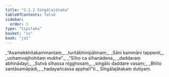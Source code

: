 ```yaml
---
title: "2.1.2 Siṅgālajātaka"
tableOfContents: false
sidebar:
  order: 3
type: "tipitaka"
basket: "su"
book: "ja1"
---
```



<DynamicBreadcrumb />

<Division number="3" book="ja1" bookNo="22" page="201">

<Paragraph number="343" type="verses" book="ja1">
_“Asamekkhitakammantaṃ,_  
_turitābhinipātinaṃ;_  
_Sāni kammāni tappenti,_  
_uṇhaṃvajjhohitaṃ mukhe”._  

</Paragraph>

</Division>
<Division number="4" book="ja1" bookNo="22" page="187">

<Paragraph number="344" type="verses" book="ja1">
_“Sīho ca sīhanādena,_  
_daddaraṃ abhinādayi;_  
_Sutvā sīhassa nigghosaṃ,_  
_siṅgālo daddare vasaṃ;_  
_Bhīto santāsamāpādi,_  
_hadayañcassa apphalī”ti._  


</Paragraph>
</Division>

<Paragraph number="345" type="center" book="ja1">
Siṅgālajātakaṃ dutiyaṃ.
</Paragraph>